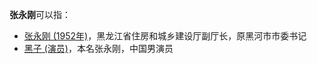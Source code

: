 '''张永刚'''可以指：
* [[张永刚_(1952年)|张永刚 (1952年)]]，黑龙江省住房和城乡建设厅副厅长，原黑河市市委书记
* [[黑子_(演员)|黑子 (演员)]]，本名张永刚，中国男演员

{{disambig}}